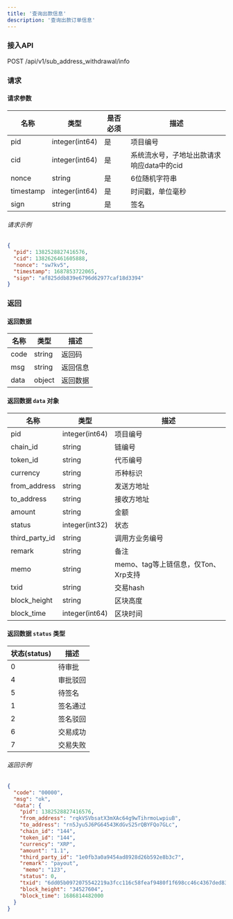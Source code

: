 ```yaml
---
title: '查询出款信息'
description: '查询出款订单信息'
---
```


### 接入API

POST /api/v1/sub_address_withdrawal/info

### 请求

#### 请求参数
| 名称       | 类型           | 是否必须 | 描述          |
|------------|----------------|----------|----------------------|
| pid        | integer(int64) | 是     | 项目编号           |
| cid        | integer(int64) | 是     | 系统流水号，子地址出款请求响应data中的cid  |
| nonce      | string         | 是     | 6位随机字符串 |
| timestamp  | integer(int64) | 是     | 时间戳，单位毫秒            |
| sign       | string         | 是     | 签名            |


###### 请求示例

```json
{
  "pid": 1382528827416576,
  "cid": 1382626461605888,
  "nonce": "sw7kv5",
  "timestamp": 1687853722065,
  "sign": "af825ddb839e6796d62977caf18d3394"
}
```

### 返回

#### 返回数据

| 名称  | 类型     | 描述          |
| ----- | ------ | --------------------- |
| code  | string | 返回码           |
| msg   | string | 返回信息        |
| data  | object | 返回数据    |

#### 返回数据 `data` 对象

| 名称           | 类型           | 描述            |
|----------------|----------------|------------------------|
| pid            | integer(int64) | 项目编号             |
| chain_id       | string         | 链编号               |
| token_id       | string         | 代币编号               |
| currency       | string         | 币种标识    |
| from_address   | string         | 发送方地址                |
| to_address     | string         | 接收方地址                |
| amount         | string         | 金额                 |
| status         | integer(int32) | 状态                 |
| third_party_id | string         | 调用方业务编号   |
| remark         | string         | 备注                 |
| memo           | string         | memo、tag等上链信息，仅Ton、Xrp支持   |
| txid           | string         | 交易hash       |
| block_height   | string         | 区块高度           |
| block_time     | integer(int64) | 区块时间             |

#### 返回数据 `status` 类型

| 状态(status) | 描述            |
| ------ | ---------------------- |
| 0      | 待审批     |
| 4      | 审批驳回 |
| 5      | 待签名     |
| 1      | 签名通过     |
| 2      | 签名驳回     |
| 6      | 交易成功     |
| 7      | 交易失败     |

###### 返回示例

```json
{
  "code": "00000",
  "msg": "ok",
  "data": {
    "pid": 1382528827416576,
    "from_address": "rqkVSVbsatX3mXAc64g9wTihrmoLwpiuB",
    "to_address": "rn5Jyu5J6PG64543KdGvS25rQBYFQo7GLc",
    "chain_id": "144",
    "token_id": "144",
    "currency": "XRP",
    "amount": "1.1",
    "third_party_id": "1e0fb3a0a9454ad8928d26b592e8b3c7",
    "remark": "payout",
     "memo": "123",
    "status": 0,
    "txid": "6dd05b0972075542219a3fcc116c58feaf9480f1f698cc46c4367ded83955cfd",
    "block_height": "34527604",
    "block_time": 1686814482000
  }
}
```